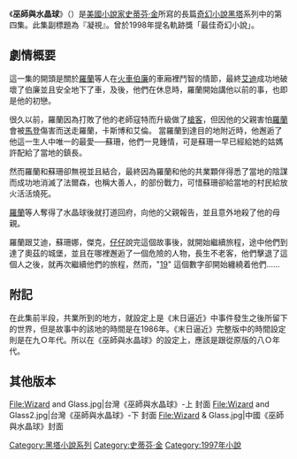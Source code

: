 {{unreferenced|time=2010-12-27T07:40:51+00:00}}
{{noteTA
|G1=Show
|1=zh-cn:巫师与玻璃球; zh-hk:巫師與水晶球; zh-tw:巫師與水晶球;
}}
{{infobox Book | <!-- See Wikipedia:WikiProject_Novels or Wikipedia:WikiProject_Books -->
| name             = 黑塔IV 巫師與水晶球
| title_orig       ='''''Wizard and Glass'''''
| image            = [[File:Wizard_and_Glass_usa.jpg|200px]]
| author           = [[史蒂芬金|史蒂芬金]]
| translator       = {{flagicon|China}}[[夏威|夏威]]，[[葉如蘭|葉如蘭]]，[[任戰|任戰]]<br>{{flagicon|TWN}}[[趙丕慧|趙丕慧]]
| cover_artist     = 
| country          = {{flagicon|USA}}[[美國|美國]]
| language         = {{flagicon|USA}}[[英文|英文]]<br>{{flagicon|China}}[[簡體中文|簡體中文]]<br>{{flagicon|TWN}}[[繁體中文|繁體中文]]
| series           = [[黑塔小說系列|黑塔小說系列]]
| genre            = [[奇幻|奇幻]], [[恐怖|恐怖]], [[科幻|科幻]]
| publisher        = {{flagicon|USA}}[[格蘭出版社|格蘭出版社]]<br>{{flagicon|China}}[[人民文學出版社|人民文學出版社]]<br>{{flagicon|TWN}}[[皇冠文化|皇冠出版社]]
| release_date     = {{flagicon|USA}}1997年11月4日<br>{{flagicon|China}}2007年4月<br>{{flagicon|TWN}}2007年12月3日
| media_type       = 平裝
| pages            = {{flagicon|China}}632頁<br>{{flagicon|TWN}}820頁
| isbn             = {{flagicon|China}}ISBN 978-7-02-006049-8<br>{{flagicon|TWN}}ISBN 978-957-33-2368-6
| preceded_by      = [[黑塔III_荒原的試煉|黑塔III 荒原的試煉]]
| followed_by      = [[黑塔V_卡拉之狼|黑塔V 卡拉之狼]]
}}
《'''巫師與水晶球'''》（{{lang-en|''Wizard and Glass''}}）是[[美國|美國]][[小說家|小說家]][[史蒂芬·金|史蒂芬·金]]所寫的長篇[[奇幻小說|奇幻小說]][[黑塔|黑塔]]系列中的第四集。此集副標題為『凝視』。曾於1998年提名軌跡獎「最佳奇幻小說」。

== 劇情概要 ==

這一集的開頭是關於[[羅蘭·德斯欽|羅蘭]]等人在[[火車|火車]][[伯廉|伯廉]]的車廂裡鬥智的情節，最終[[艾迪|艾迪]]成功地破壞了伯廉並且安全地下了車，及後，他們在休息時，羅蘭開始講他以前的事，也即是他的初戀。

很久以前，羅蘭因為打敗了他的老師寇特而升級做了[[槍客|槍客]]，但因他的父親害怕[[羅蘭·德斯欽|羅蘭]]會被[[馬登·寬斗篷|馬登]]傷害而送走羅蘭，卡斯博和艾倫。
當羅蘭到達目的地附近時，他邂逅了他這一生人中唯一的最愛──蘇珊，他們一見鍾情，可是蘇珊一早已經給她的姑媽許配給了當地的鎮長。

然而羅蘭和蘇珊卻無視並且結合，最終因為羅蘭和他的共業顆伴得悉了當地的陰謀而成功地消滅了法爾森，也稱大善人，的部份戰力，可惜蘇珊卻給當地的村民給放火活活燒死。

[[羅蘭·德斯欽|羅蘭]]等人奪得了水晶球後就打道回府，向他的父親報告，並且意外地殺了他的母親。

羅蘭跟艾迪，蘇珊娜，傑克，[[學舌獸仔仔|仔仔]]說完這個故事後，就開始繼續旅程，途中他們到達了奧茲的城堡，並且在哪裡邂逅了一個危險的人物，長生不老客，他們擊退了這個人之後，就再次繼續他們的旅程，然而，"[[19|19]]" 這個數字卻開始纏繞着他們......

== 附記 ==
在此集前半段，共業所到的地方，就設定上是《末日逼近》中事件發生之後所留下的世界，但是故事中的該地的時間是在1986年。《末日逼近》完整版中的時間設定則是在九Ｏ年代。所以在《巫師與水晶球》的設定上，應該是跟從原版的八Ｏ年代。

== 其他版本 ==
<gallery>
File:Wizard and Glass.jpg|台灣《巫師與水晶球》-上 封面
File:Wizard and Glass2.jpg|台灣《巫師與水晶球》-下 封面
File:Wizard & Glass.jpg|中國《巫師與水晶球》封面
</gallery>

{{黑塔系列}}

{{史蒂芬·金}}

[[Category:黑塔小說系列|Category:黑塔小說系列]]
[[Category:史蒂芬·金|Category:史蒂芬·金]]
[[Category:1997年小說|Category:1997年小說]]